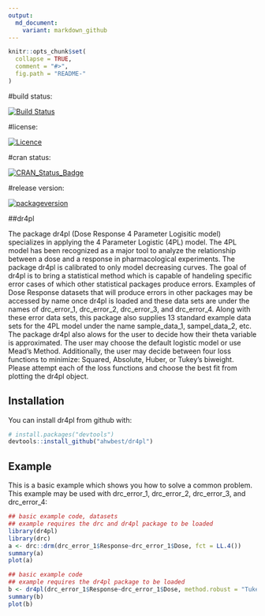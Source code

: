 ```yaml
---
output:
  md_document:
    variant: markdown_github
---
```


<!-- README.md is generated from README.Rmd. Please edit that file -->

```r
knitr::opts_chunk$set(
  collapse = TRUE,
  comment = "#>",
  fig.path = "README-"
)
```
#build status:

[![Build Status](https://travis-ci.org/ahwbest/dr4pl.svg?branch=master)](https://travis-ci.org/aubreybailey/dr4pl)

#license:

[![Licence](https://img.shields.io/badge/licence-GPL--3-blue.svg)](https://www.gnu.org/licenses/gpl-3.0.en.html)

#cran status:

[![CRAN_Status_Badge](http://www.r-pkg.org/badges/version/dr4pl)](https://cran.r-project.org/package=dr4pl)

#release version:

[![packageversion](https://img.shields.io/badge/GitHub%20Package%20version-0.97-orange.svg?style=flat-square)](commits/master)

##dr4pl

The package dr4pl (Dose Response 4 Parameter Logisitic model) specializes in applying the 4 Parameter Logistic (4PL) model. The 4PL model has been recognized as a major tool to analyze the relationship between a dose and a response in pharmacological experiments. The package dr4pl is calibrated to only model decreasing curves. The goal of dr4pl is to bring a statistical method which is capable of handeling specific error cases of which other statistical packages produce errors. Examples of Dose Response datasets that will produce errors in other packages may be accessed by name once dr4pl is loaded and these data sets are under the names of drc_error_1, drc_error_2, drc_error_3, and drc_error_4. Along with these error data sets, this package also supplies 13 standard example data sets for the 4PL model under the name sample_data_1, sampel_data_2, etc. The package dr4pl also alows for the user to decide how their theta variable is approximated. The user may choose the default logistic model or use Mead's Method. Additionally, the user may decide between four loss functions to minimize: Squared, Absolute, Huber, or Tukey's biweight. Please attempt each of the loss functions and choose the best fit from plotting the dr4pl object.

## Installation

You can install dr4pl from github with:

```r
# install.packages("devtools")
devtools::install_github("ahwbest/dr4pl")
```

## Example

This is a basic example which shows you how to solve a common problem. This example may be used with drc_error_1, drc_error_2, drc_error_3, and drc_error_4:

```r
## basic example code, datasets
## example requires the drc and dr4pl package to be loaded
library(dr4pl)
library(drc)
a <- drc::drm(drc_error_1$Response~drc_error_1$Dose, fct = LL.4())
summary(a)
plot(a)
```
```r
## basic example code
## example requires the dr4pl package to be loaded
b <- dr4pl(drc_error_1$Response~drc_error_1$Dose, method.robust = "Tukey") #Tukey's Biweight loss function estimates best for this particular data set
summary(b)
plot(b)
```

